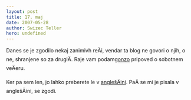 ```yaml
---
layout: post
title: 17. maj
date: 2007-05-28
author: Swizec Teller
hero: undefined
---
```


Danes se je zgodilo nekaj zanimivh reÄi, vendar ta blog ne govori o njih, o ne, shranjene so za drugiÄ. Raje vam podam[gonzo](http://en.wikipedia.org/wiki/Gonzo_journalism) pripoved o sobotnem veÄeru.

Ker pa sem len, jo lahko preberete le v [anglešÄini](http://swizec.com/index.php/mode=news/id=230). PaÄ se mi je pisala v anglešÄini, se zgodi.
